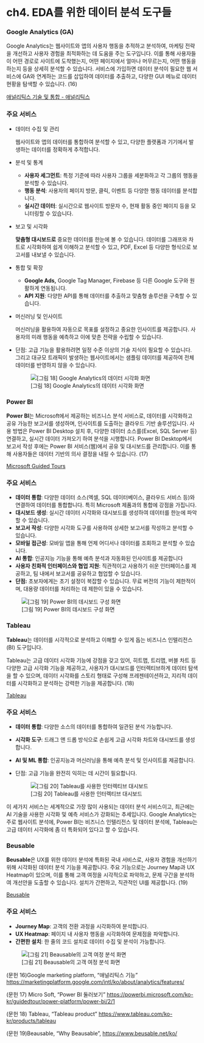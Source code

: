 # ch4. EDA를 위한 데이터 분석 도구들

### Google Analytics (GA)

Google Analytics는 웹사이트와 앱의 사용자 행동을 추적하고 분석하여, 마케팅 전략을 개선하고 사용자 경험을 최적화하는 데 도움을 주는 도구입니다. 이를 통해 사용자들이 어떤 경로로 사이트에 도착했는지, 어떤 페이지에서 얼마나 머무르는지, 어떤 행동을 하는지 등을 상세히 분석할 수 있습니다. 서비스에 가입하면 데이터 분석이 필요한 웹 서비스에 GA와 연계하는 코드를 삽입하여 데이터를 추출하고, 다양한 GUI 메뉴로 데이터 현황을 탐색할 수 있습니다. (16)

[애널리틱스 기술 및 통합 - 애널리틱스](https://marketingplatform.google.com/intl/ko/about/analytics/features/)

### 주요 서비스

-   데이터 수집 및 관리

    웹사이트와 앱의 데이터를 통합하여 분석할 수 있고, 다양한 플랫폼과 기기에서 발생하는 데이터를 정확하게 추적합니다.

-   분석 및 통계

    -   **사용자 세그먼트**: 특정 기준에 따라 사용자 그룹을 세분화하고 각 그룹의 행동을 분석할 수 있습니다.
    -   **행동 분석**: 사용자의 페이지 방문, 클릭, 이벤트 등 다양한 행동 데이터를 분석합니다.
    -   **실시간 데이터**: 실시간으로 웹사이트 방문자 수, 현재 활동 중인 페이지 등을 모니터링할 수 있습니다.

-   보고 및 시각화

    **맞춤형 대시보드로** 중요한 데이터를 한눈에 볼 수 있습니다. 데이터를 그래프와 차트로 시각화하여 쉽게 이해하고 분석할 수 있고, PDF, Excel 등 다양한 형식으로 보고서를 내보낼 수 있습니다.

-   통합 및 확장

    -   **Google Ads,** Google Tag Manager, Firebase 등 다른 Google 도구와 원활하게 연동됩니다.
    -   **API 지원**: 다양한 API를 통해 데이터를 추출하고 맞춤형 솔루션을 구축할 수 있습니다.

-   머신러닝 및 인사이트

    머신러닝을 활용하여 자동으로 목표를 설정하고 중요한 인사이트를 제공합니다. 사용자의 미래 행동을 예측하고 이에 맞춘 전략을 수립할 수 있습니다.

-   단점: 고급 기능을 활용하려면 일정 수준 이상의 기술 지식이 필요할 수 있습니다. 그리고 대규모 트래픽이 발생하는 웹사이트에서는 샘플링 데이터를 제공하여 전체 데이터를 반영하지 않을 수 있습니다.

    ![\[그림 18\] Google Analytics의 데이터 시각화 화면](ch4 EDA를 위한 데이터 분석 도구들/1.png)

### Power BI

**Power BI**는 Microsoft에서 제공하는 비즈니스 분석 서비스로, 데이터를 시각화하고 공유 가능한 보고서를 생성하며, 인사이트를 도출하는 클라우드 기반 솔루션입니다. 사용 방법은 Power BI Desktop 설치 후, 다양한 데이터 소스를(Excel, SQL Server 등) 연결하고, 실시간 데이터 가져오기 하여 분석을 시행합니다. Power BI Desktop에서 보고서 작성 후에는 Power BI 서비스(웹)에서 공유 및 대시보드를 관리합니다. 이를 통해 사용자들은 데이터 기반의 의사 결정을 내릴 수 있습니다. (17)

[Microsoft Guided Tours](https://powerbi.microsoft.com/ko-kr/guidedtour/power-platform/power-bi/2/1)

### 주요 서비스

-   **데이터 통합**: 다양한 데이터 소스(엑셀, SQL 데이터베이스, 클라우드 서비스 등)와 연결하여 데이터를 통합합니다. 특히 Microsoft 제품과의 통합에 강점을 가집니다.
-   **대시보드 생성**: 실시간 데이터 시각화와 대시보드를 생성하여 데이터를 한눈에 파악할 수 있습니다.
-   **보고서 작성**: 다양한 시각화 도구를 사용하여 상세한 보고서를 작성하고 분석할 수 있습니다.
-   **모바일 접근성**: 모바일 앱을 통해 언제 어디서나 데이터를 조회하고 분석할 수 있습니다.
-   **AI 통합**: 인공지능 기능을 통해 예측 분석과 자동화된 인사이트를 제공합니다
-   **사용자 친화적 인터페이스와 협업 지원**: 직관적이고 사용하기 쉬운 인터페이스를 제공하고, 팀 내에서 보고서를 공유하고 협업할 수 있습니다.
-   **단점:** 초보자에게는 초기 설정이 복잡할 수 있습니다. 무료 버전의 기능이 제한적이며, 대용량 데이터를 처리하는 데 제한이 있을 수 있습니다.

![\[그림 19\] Power BI의 데시보드 구성 화면](ch4 EDA를 위한 데이터 분석 도구들/2.png)

### Tableau

**Tableau**는 데이터를 시각적으로 분석하고 이해할 수 있게 돕는 비즈니스 인텔리전스(BI) 도구입니다.

Tableau는 고급 데이터 시각화 기능에 강점을 갖고 있어, 히트맵, 트리맵, 버블 차트 등 다양한 고급 시각화 기능을 제공하고, 사용자가 대시보드를 인터렉티브하게 데이터 탐색을 할 수 있으며, 데이터 시각화를 스토리 형태로 구성해 프레젠테이션하고, 지리적 데이터를 시각화하고 분석하는 강력한 기능을 제공합니다. (18)

[Tableau](https://www.tableau.com/ko-kr/products/tableau)

### 주요 서비스

-   **데이터 통합**: 다양한 소스의 데이터를 통합하여 일관된 분석 가능합니다.

-   **시각화 도구**: 드래그 앤 드롭 방식으로 손쉽게 고급 시각화 차트와 대시보드를 생성합니다.

-   **AI 및 ML 통합**: 인공지능과 머신러닝을 통해 예측 분석 및 인사이트를 제공합니다.

-   단점: 고급 기능을 완전히 익히는 데 시간이 필요합니다.

    ![\[그림 20\] Tableau를 사용한 인터렉티브 대시보드](ch4 EDA를 위한 데이터 분석 도구들/3.png)

이 세가지 서비스는 세계적으로 가장 많이 사용되는 데이터 분석 서비스이고, 최근에는 AI 기술을 사용한 시각화 및 예측 서비스가 강화되는 추세입니다. Google Analytics는 주로 웹사이트 분석에, Power BI는 비즈니스 인텔리전스 및 데이터 분석에, Tableau는 고급 데이터 시각화에 좀 더 특화되어 있다고 할 수 있습니다.

### Beusable

**Beusable**은 UX를 위한 데이터 분석에 특화된 국내 서비스로, 사용자 경험을 개선하기 위해 시각화된 데이터 분석 기능을 제공합니다. 주요 기능으로는 Journey Map과 UX Heatmap이 있으며, 이를 통해 고객 여정을 시각적으로 파악하고, 문제 구간을 분석하여 개선안을 도출할 수 있습니다. 설치가 간편하고, 직관적인 UI를 제공합니다. (19)

[Beusable](https://www.beusable.net/ko/)

### 주요 서비스

-   **Journey Map**: 고객의 전환 과정을 시각화하여 분석합니다.
-   **UX Heatmap**: 페이지 내 사용자 행동을 시각화하여 문제점을 파악합니다.
-   **간편한 설치**: 한 줄의 코드 설치로 데이터 수집 및 분석이 가능합니다.

![\[그림 21\] Beausable의 고객 여정 분석 화면](ch4 EDA를 위한 데이터 분석 도구들/4.png)

(문헌 16)Google marketing platform, “애널리틱스 기능” <https://marketingplatform.google.com/intl/ko/about/analytics/features/>

(문헌 17) Micro Soft, “Power BI 둘러보기” <https://powerbi.microsoft.com/ko-kr/guidedtour/power-platform/power-bi/2/1>

(문헌 18) Tableau, “Tableau product” <https://www.tableau.com/ko-kr/products/tableau>

(문헌 19)Beausable, “Why Beausable”, <https://www.beusable.net/ko/>

